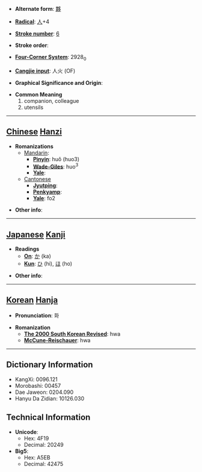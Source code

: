 * '''Alternate form''': [[夥]]

* '''[[Wiktionary:Chinese radical index| Radical]]''': [[Wiktionary:Chinese radical index 人|人]]+4

* '''[[Wiktionary:Chinese total strokes index|Stroke number]]''': [[Wiktionary:Chinese total strokes index 6|6]]

* '''Stroke order''': 

* '''[[Wiktionary:Chinese four corner index|Four-Corner System]]''': 2928<sub>0</sub>

* '''[[Wiktionary:Chinese Cangjie index|Cangjie input]]''': 人火 (OF)

* '''Graphical Significance and Origin''': 

* '''Common Meaning'''
*#companion, colleague
*# utensils


----

== [[Chinese]] [[Hanzi]] ==

* '''Romanizations'''
** [[Mandarin]]:
*** '''[[Pinyin]]''': huǒ (huo3)
*** '''[[Wade-Giles]]''': huo<sup>3</sup>
*** '''[[Yale]]''': 
**[[Cantonese]]
***'''[[Jyutping]]''':
***'''[[Penkyamp]]''': 
***'''[[Yale]]''': fo2

* '''Other info''': 

----

== [[Japanese]] [[Kanji]] ==

* '''Readings'''
** '''[[On]]''': [[か]] (ka)
** '''[[Kun]]''': [[ひ]] (hi), [[ほ]] (ho)

* '''Other info''':  

----

== [[Korean]] [[Hanja]] ==

* '''Pronunciation''': 화

* '''Romanization'''
** '''[[The 2000 South Korean Revised Romanization|The 2000 South Korean Revised]]''': hwa
** '''[[McCune-Reischauer]]''': hwa

----

== Dictionary Information ==

* KangXi: 0096.121
* Morobashi: 00457
* Dae Jaweon: 0204.090
* Hanyu Da Zidian: 10126.030

== Technical Information ==

* '''Unicode''':
** Hex: 4F19
** Decimal: 20249
* '''Big5''':
** Hex: A5EB
** Decimal: 42475